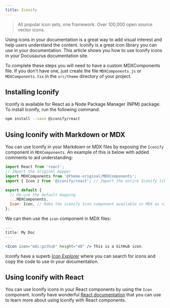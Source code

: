 ```yaml
---
title: Iconify
---
```



> All popular icon sets, one framework. Over 100,000 open source vector icons.

Using icons in your documentation is a great way to add visual interest and help users understand the content. Iconify is a great icon library you can use in your documentation. This article shows you how to use Iconify icons in your Docusaurus documentation site.

<DocusaurusButton label="Docusaurus Documentation: MDX Component Scope" to="https://docusaurus.io/docs/markdown-features/react#mdx-component-scope" />

To complete these steps you will need to have a custom MDXComponents file. If you don't have one, just create the file `MDXComponents.js` or `MDXComponents.tsx` in the `src/theme` directory of your project.

## Installing Iconify

Iconify is available for React as a Node Package Manager (NPM) package. To install Iconify, run the following command:

```bash npm2yarn
npm install --save @iconify/react
```

## Using Iconify with Markdown or MDX

You can use Iconify in your Markdown or MDX files by exposing the `Iconify` component in `MDXComponents`. An example of this is below with added comments to aid understanding:

```jsx title="src/theme/MDXComponents.js"
import React from 'react';
// Import the original mapper
import MDXComponents from '@theme-original/MDXComponents';
import { Icon } from '@iconify/react'; // Import the entire Iconify library.

export default {
  // Re-use the default mapping
  ...MDXComponents,
  Icon: Icon, // Make the iconify Icon component available in MDX as <icon />.
};
```

We can then use the `icon` component in MDX files:

```jsx title="docs/my-doc.mdx"
---
title: My Doc
---

<Icon icon="mdi:github" height="48" /> This is a GitHub icon.
```

Iconify have a superb [Icon Explorer](https://icon-sets.iconify.design/) where you can search for icons and copy the code to use in your documentation.

## Using Iconify with React

You can use Iconify icons in your React components by using the `Icon` component. Iconify have wonderful [React documentation](https://docs.iconify.design/icon-components/react/) that you can use to learn more about using Iconify with React components.
